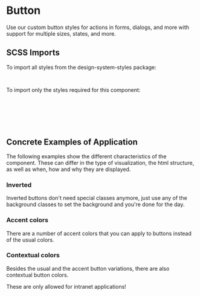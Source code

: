 
<Meta of={ButtonStories} />

# Button

<p className="lead">
  Use our custom button styles for actions in forms, dialogs, and more with support for multiple
  sizes, states, and more.
</p>

<Canvas of={ButtonStories.Default} />
<div className="hide-col-default">
  <Controls of={ButtonStories.Default} />
</div>

## SCSS Imports

To import all styles from the design-system-styles package:

```scss dark
@use '@swisspost/design-system-styles/index.scss';
```

To import only the styles required for this component:

```scss dark
@use '@swisspost/design-system-styles/basics.scss';
@use '@swisspost/design-system-styles/components/button.scss';

// required if you use icons
@use '@swisspost/design-system-styles/components/icons.scss';
```

## Concrete Examples of Application

The following examples show the different characteristics of the component. These can differ in the type of visualization, the html structure, as well as when, how and why they are displayed.

### Inverted

Inverted buttons don't need special classes anymore, just use any of the <LinkTo kind="foundations-color">background classes</LinkTo> to set the background and you're done for the day.

<Canvas of={ButtonStories.Inverted} />

### Accent colors

There are a number of accent colors that you can apply to buttons instead of the usual colors.

<Canvas of={ButtonStories.AccentColors} />

### Contextual colors

Besides the usual and the accent button variations, there are also contextual button colors.

<p className="alert alert-warning">These are only allowed for intranet applications!</p>

<Canvas of={ButtonStories.ContextualColors} />
